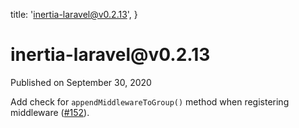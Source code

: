 
  title: 'inertia-laravel@v0.2.13',
}

<h1>inertia-laravel@v0.2.13</h1>

<div className="-mt-8 mb-12 text-base font-medium text-gray-600">Published on September 30, 2020</div>

Add check for `appendMiddlewareToGroup()` method when registering middleware ([#152](https://github.com/inertiajs/inertia-laravel/pull/152)).
